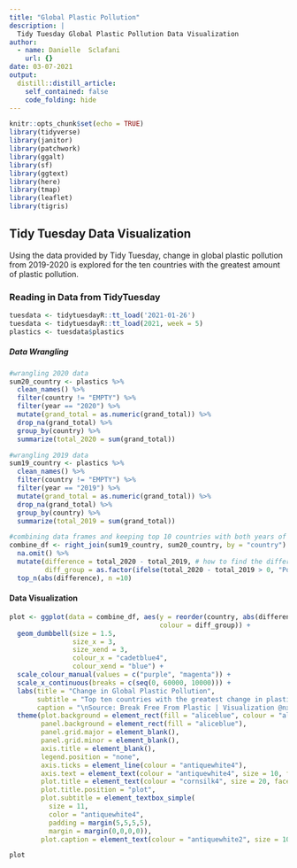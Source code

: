 ```yaml
---
title: "Global Plastic Pollution"
description: |
  Tidy Tuesday Global Plastic Pollution Data Visualization
author:
  - name: Danielle  Sclafani
    url: {}
date: 03-07-2021
output:
  distill::distill_article:
    self_contained: false
    code_folding: hide
---
```



```r
knitr::opts_chunk$set(echo = TRUE)
library(tidyverse)
library(janitor)
library(patchwork)
library(ggalt)
library(sf)
library(ggtext)
library(here)
library(tmap)
library(leaflet)
library(tigris)
```

## Tidy Tuesday Data Visualization

Using the data provided by Tidy Tuesday, change in global plastic pollution from 2019-2020 is explored for the ten countries with the greatest amount of plastic pollution.


### Reading in Data from TidyTuesday
```r
tuesdata <- tidytuesdayR::tt_load('2021-01-26')
tuesdata <- tidytuesdayR::tt_load(2021, week = 5)
plastics <- tuesdata$plastics
```

##### Data Wrangling
```r
#wrangling 2020 data
sum20_country <- plastics %>% 
  clean_names() %>% 
  filter(country != "EMPTY") %>%
  filter(year == "2020") %>% 
  mutate(grand_total = as.numeric(grand_total)) %>% 
  drop_na(grand_total) %>% 
  group_by(country) %>% 
  summarize(total_2020 = sum(grand_total))

#wrangling 2019 data
sum19_country <- plastics %>% 
  clean_names() %>% 
  filter(country != "EMPTY") %>%
  filter(year == "2019") %>% 
  mutate(grand_total = as.numeric(grand_total)) %>% 
  drop_na(grand_total) %>% 
  group_by(country) %>% 
  summarize(total_2019 = sum(grand_total))

#combining data frames and keeping top 10 countries with both years of data
combine_df <- right_join(sum19_country, sum20_country, by = "country") %>% 
  na.omit() %>% 
  mutate(difference = total_2020 - total_2019, # how to find the difference between to columns
         diff_group = as.factor(ifelse(total_2020 - total_2019 > 0, "Positive", "Negative"))) %>% #made a new column that stated whether the the grand total increased (positive) or decreased from 2019 to 2020
  top_n(abs(difference), n =10)

```

#### Data Visualization
```r
plot <- ggplot(data = combine_df, aes(y = reorder(country, abs(difference)), x = total_2019, xend = total_2020, 
                                      colour = diff_group)) +
  geom_dumbbell(size = 1.5,
                size_x = 3,
                size_xend = 3,
                colour_x = "cadetblue4",
                colour_xend = "blue") +
  scale_colour_manual(values = c("purple", "magenta")) +
  scale_x_continuous(breaks = c(seq(0, 60000, 10000))) +
  labs(title = "Change in Global Plastic Pollution",
       subtitle = "Top ten countries with the greatest change in plastic pollution between <span style = 'color:cadetblue4'><b>2019</b></span> and <span style = 'color:blue'><b>2020</b></span>. <span style = 'color:magenta'><b>Increase</b></span> in pollution was less common than <span style = 'color:purple'><b>decline</b></span>. <br>",
       caption = "\nSource: Break Free From Plastic | Visualization @nxrunning")+
  theme(plot.background = element_rect(fill = "aliceblue", colour = "aliceblue"),
        panel.background = element_rect(fill = "aliceblue"),
        panel.grid.major = element_blank(),
        panel.grid.minor = element_blank(),
        axis.title = element_blank(),
        legend.position = "none",
        axis.ticks = element_line(colour = "antiquewhite4"),
        axis.text = element_text(colour = "antiquewhite4", size = 10, face = "bold"),
        plot.title = element_text(colour = "cornsilk4", size = 20, face = "bold"),
        plot.title.position = "plot",
        plot.subtitle = element_textbox_simple(
          size = 11,
          color = "antiquewhite4",
          padding = margin(5,5,5,5),
          margin = margin(0,0,0,0)),
        plot.caption = element_text(colour = "antiquewhite2", size = 10, face = "bold", hjust = 0))

plot
```


